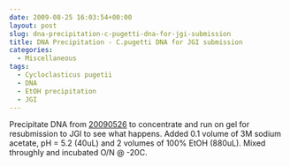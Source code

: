 ```yaml
---
date: 2009-08-25 16:03:54+00:00
layout: post
slug: dna-precipitation-c-pugetti-dna-for-jgi-submission
title: DNA Precipitation - C.pugetti DNA for JGI submission
categories:
  - Miscellaneous
tags:
  - Cycloclasticus pugetii
  - DNA
  - EtOH precipitation
  - JGI
---
```


Precipitate DNA from [20090526](/Sam%27s+Working+Notebook+Jan-May+2009#sjw20090526) to concentrate and run on gel for resubmission to JGI to see what happens. Added 0.1 volume of 3M sodium acetate, pH = 5.2 (40uL) and 2 volumes of 100% EtOH (880uL). Mixed throughly and incubated O/N @ -20C.
